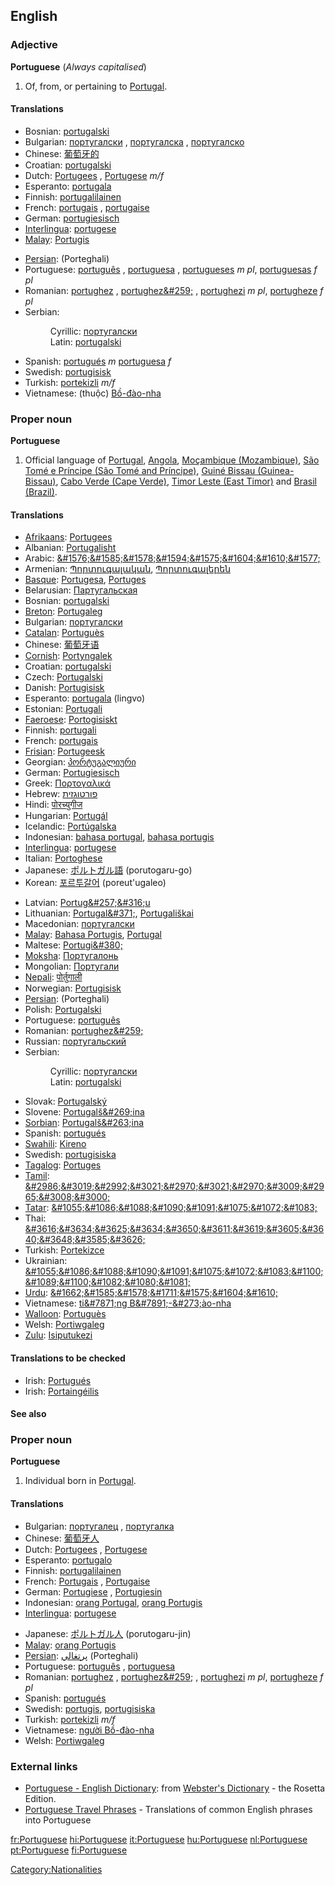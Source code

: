 ==English==

===Adjective===
'''Portuguese''' (''Always capitalised'')
# Of, from, or pertaining to [[Portugal]].

====Translations====
{{top}}
*Bosnian: [[portugalski#Bosnian|portugalski]] {{m}}
*Bulgarian: [[португалски]] {{m}}, [[португалска]] {{f}}, [[португалско]] {{n}}
*Chinese: [[葡萄牙的]]
*Croatian: [[portugalski#Croatian|portugalski]] {{m}}
*Dutch: [[Portugees]] {{n}}, [[Portugese]] ''m/f''
*Esperanto: [[portugala]]
*Finnish: [[portugalilainen]]
*French: [[portugais]] {{m}}, [[portugaise]] {{f}}
*German: [[portugiesisch]]
*[[Interlingua]]: [[portugese]]
*[[Malay]]: [[Portugis]]
{{mid}}
*[[Persian]]: {{FAchar|[[پرتغالي]]}} (Porteghali)
*Portuguese: [[português]] {{m}}, [[portuguesa]] {{f}}, [[portugueses]] ''m pl'', [[portuguesas]] ''f pl''
*Romanian: [[portughez]] {{m}}, [[portughez&#259;]] {{f}}, [[portughezi]] ''m pl'', [[portugheze]] ''f pl''
*Serbian:
*:Cyrillic: [[португалски#Serbian|португалски]] {{m}}
*:Latin: [[portugalski#Serbian|portugalski]] {{m}}
*Spanish: [[portugués]] ''m'' [[portuguesa]] ''f''
*Swedish: [[portugisisk]]
*Turkish: [[portekizli]] ''m/f''
*Vietnamese: (thuộc) [[Bồ-đào-nha]]
{{bottom}}

===Proper noun===
{{wikipedia}}
'''Portuguese'''

# Official language of [[w:Portugal|Portugal]], [[w:Angola|Angola]], [[w:Mozambique|Moçambique (Mozambique)]], [[w:São Tomé and Príncipe|São Tomé e Príncipe (São Tomé and Príncipe)]], [[w:Guinea-Bissau|Guiné Bissau (Guinea-Bissau)]], [[w:Cabo Verde|Cabo Verde (Cape Verde)]], [[w:Timor Leste|Timor Leste (East Timor)]]  and [[w:Brazil|Brasil (Brazil)]].

====Translations====
{{top}}
*[[Afrikaans]]: [[Portugees]]
*Albanian: [[Portugalisht]]
*Arabic: [[&#1576;&#1585;&#1578;&#1594;&#1575;&#1604;&#1610;&#1577;]]
*Armenian: [[Պորտուգալական]], [[Պորտուգալերեն]]
*[[Basque]]: [[Portugesa]], [[Portuges]]
*Belarusian: [[Партугальская]]
*Bosnian: [[portugalski#Bosnian|portugalski]] {{m}}
*[[Breton]]: [[Portugaleg]]
*Bulgarian: [[португалски]]
*[[Catalan]]: [[Portuguès]]
*Chinese: [[葡萄牙语]]
*[[Cornish]]: [[Portyngalek]]
*Croatian: [[portugalski#Croatian|portugalski]] {{m}}
*Czech: [[Portugalski]]
*Danish: [[Portugisisk]]
*Esperanto: [[portugala]] (lingvo)
*Estonian: [[Portugali]] 
*[[Faeroese]]: [[Portogisiskt]] 
*Finnish: [[portugali]]
*French: [[portugais]] {{m}}
*[[Frisian]]: [[Portugeesk]]
*Georgian: [[პორტუგალიური]]
*German: [[Portugiesisch]] {{n}}
*Greek: [[Πορτογαλικά]]
*Hebrew: [[פורטוגזית]]
*Hindi: [[पोरच्युगीज]]
*Hungarian: [[Portugál]]
*Icelandic: [[Portúgalska]]
*Indonesian: [[bahasa portugal]], [[bahasa portugis]]
*[[Interlingua]]: [[portugese]]
*Italian: [[Portoghese]]
*Japanese: [[ポルトガル語]] (porutogaru-go)
*Korean: [[포르투갈어]] (poreut'ugaleo)
{{mid}}
*Latvian: [[Portug&#257;&#316;u]]
*Lithuanian: [[Portugal&#371;]], [[Portugališkai]]
*Macedonian: [[португалски#Macedonian|португалски]]
*[[Malay]]: [[Bahasa Portugis]], [[Portugal]]
*Maltese: [[Portugi&#380;]]
*[[Moksha]]: [[Португалонь]]
*Mongolian: [[Португали]]
*[[Nepali]]: [[पोर्तुगाली]]
*Norwegian: [[Portugisisk]]
*[[Persian]]: {{FAchar|[[پرتغالي]]}} (Porteghali)
*Polish: [[Portugalski]]
*Portuguese: [[português]]
*Romanian: [[portughez&#259;]]
*Russian: [[португальский]]
*Serbian:
*:Cyrillic: [[португалски#Serbian|португалски]] {{m}}
*:Latin: [[portugalski#Serbian|portugalski]] {{m}}
*Slovak: [[Portugalský]]
*Slovene: [[Portugalš&#269;ina]]
*[[Sorbian]]: [[Portugalš&#263;ina]]
*Spanish: [[portugués]]
*[[Swahili]]: [[Kireno]]
*Swedish: [[portugisiska]]
*[[Tagalog]]: [[Portuges]]
*[[Tamil]]: [[&#2986;&#3019;&#2992;&#3021;&#2970;&#3021;&#2970;&#3009;&#2965;&#3008;&#3000;]]
*[[Tatar]]: [[&#1055;&#1086;&#1088;&#1090;&#1091;&#1075;&#1072;&#1083;]]
*Thai: [[&#3616;&#3634;&#3625;&#3634;&#3650;&#3611;&#3619;&#3605;&#3640;&#3648;&#3585;&#3626;]]
*Turkish: [[Portekizce]]
*Ukrainian: [[&#1055;&#1086;&#1088;&#1090;&#1091;&#1075;&#1072;&#1083;&#1100;&#1089;&#1100;&#1082;&#1080;&#1081;]]
*[[Urdu]]: [[&#1662;&#1585;&#1578;&#1711;&#1575;&#1604;&#1610;]]
*Vietnamese: [[ti&#7871;ng B&#7891;-&#273;ào-nha]]
*[[Walloon]]: [[Portuguès]]
*Welsh: [[Portiwgaleg]]
*[[Zulu]]: [[Isiputukezi]]
{{bottom}}

====Translations to be checked====
{{checktrans}}
*Irish: [[Portugués]]
*Irish: [[Portaingéilis]]

====See also====
{{interwiktionary|code=pt}}

===Proper noun===
'''Portuguese'''

#Individual born in [[Portugal]].

====Translations====
{{top}}
*Bulgarian: [[португалец]] {{m}}, [[португалка]] {{f}}
*Chinese: [[葡萄牙人]]
*Dutch: [[Portugees]] {{m}}, [[Portugese]] {{f}}
*Esperanto: [[portugalo]]
*Finnish: [[portugalilainen]]
*French: [[Portugais]] {{m}}, [[Portugaise]] {{f}}
*German: [[Portugiese]] {{m}}, [[Portugiesin]] {{f}}
*Indonesian: [[orang Portugal]], [[orang Portugis]]
*[[Interlingua]]: [[portugese]]
{{mid}}
*Japanese: [[ポルトガル人]] (porutogaru-jin)
*[[Malay]]: [[orang Portugis]]
*[[Persian]]: [[پرتغالي]] (Porteghali)
*Portuguese: [[português]] {{m}}, [[portuguesa]] {{f}}
*Romanian: [[portughez]] {{m}}, [[portughez&#259;]] {{f}}, [[portughezi]] ''m pl'', [[portugheze]] ''f pl''
*Spanish: [[portugués]]
*Swedish: [[portugis]], [[portugisiska]]
*Turkish: [[portekizli]] ''m/f''
*Vietnamese: [[người Bồ-đào-nha]]
*Welsh: [[Portiwgaleg]]
{{bottom}}

===External links===
*[http://www.websters-online-dictionary.org/definition/Portuguese-english/ Portuguese - English Dictionary]: from [http://www.websters-online-dictionary.org/ Webster's Dictionary] - the Rosetta Edition.
*[http://www.canuckabroad.com/language/portuguese.shtml Portuguese Travel Phrases] - Translations of common English phrases into Portuguese

[[Category:Nationalities]]
[[fr:Portuguese]]
[[hi:Portuguese]]
[[it:Portuguese]]
[[hu:Portuguese]]
[[nl:Portuguese]]
[[pt:Portuguese]]
[[fi:Portuguese]]